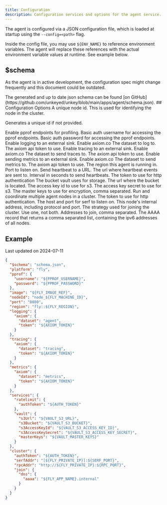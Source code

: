 ```yaml
---
title: Configuration
description: Configuration services and options for the agent service.
---
```


The agent is configured via a JSON configuration file, which is loaded at startup using the `--config=<path>` flag.

Inside the config file, you may use `${ENV_NAME}` to reference environment variables. The agent will replace these references with the actual environment variable values at runtime. See example below.

## $schema

As the agent is in active development, the configuration spec might change frequently and this document could be outdated.

<Info>
The generated and up to date json schema can be found [on GitHub](https://github.com/unkeyed/unkey/blob/main/apps/agent/schema.json).
</Info>
## Configuration Options

<ParamField body="nodeId" type="string">
  A unique node id. This is used for identifying the node in the cluster.

  Generates a unique id if not provided.
</ParamField>

<ParamField body="pprof" type="object">
  Enable pprof endpoints for profiling.
  <Expandable>
    <ParamField body="username" type="string" required>
      Basic auth username for accessing the pprof endpoints.
    </ParamField>
    <ParamField body="password" type="string" required>
      Basic auth password for accessing the pprof endpoints.
    </ParamField>
  </Expandable>
</ParamField>

<ParamField body="logging" type="object">
  Enable logging to an external sink.
  <Expandable>
    <ParamField body="axiom" type="object">
      Enable axiom.co
      <Expandable>
        <ParamField body="dataset" type="string" required>The dataset to log to.</ParamField>
        <ParamField body="token" type="string" required>The axiom api token to use.</ParamField>
      </Expandable>
    </ParamField>
  </Expandable>
</ParamField>

<ParamField body="tracing" type="object">
  Enable tracing to an external sink.
  <Expandable>
    <ParamField body="axiom" type="object">
      Enable axiom.co
      <Expandable>
       <ParamField body="dataset" type="string" required>The dataset to send traces to.</ParamField>
       <ParamField body="token" type="string" required>The axiom api token to use.</ParamField>
      </Expandable>
    </ParamField>
  </Expandable>
</ParamField>

<ParamField body="metrics" type="object">
  Enable sending metrics to an external sink.
  <Expandable>
    <ParamField body="axiom" type="object">
      Enable axiom.co
      <Expandable>
        <ParamField body="dataset" type="string" required>
          The dataset to send metrics to.
        </ParamField>
        <ParamField body="token" type="string" required>
          The axiom api token to use.
        </ParamField>
      </Expandable>
    </ParamField>
  </Expandable>
</ParamField>

<ParamField body="region" type="string">
  The region this agent is running in.
</ParamField>

<ParamField body="port" type="string" default="8080">
  Port to listen on.
</ParamField>

<ParamField body="heartbeat" type="object">
  Send heartbeat to a URL.
  <Expandable>
    <ParamField body="url" type="string" required>
      The url where heartbeat events are sent to.
    </ParamField>
    <ParamField body="interval" type="int" required>
      Interval in seconds to send heartbeats.
    </ParamField>
  </Expandable>
</ParamField>

<ParamField body="services" type="object" required>
  <Expandable title="ratelimit" defaultOpen>
    <ParamField body="ratelimit" type="object">
      <Expandable>
        <ParamField body="authToken" type="string" required>
          The token to use for http authentication
        </ParamField>
      </Expandable>
    </ParamField>
  </Expandable>
  <ParamField body="vault" type="object">
    <Expandable>
      <ParamField body="s3Bucket" type="string" required>
        The bucket vault uses for storage.
      </ParamField>
      <ParamField body="s3Url" type="string" required>
        The url where the bucket is located.
      </ParamField>
      <ParamField body="S3AccessKeyId" type="string" required>
        The access key id to use for s3.
      </ParamField>
      <ParamField body="S3AccessKeySecret" type="string" required>
        The access key secret to use for s3.
      </ParamField>
      <ParamField body="masterKeys" type="string" required>
        The master keys to use for encryption, comma separated.
      </ParamField>
    </Expandable>
  </ParamField>
</ParamField>

<ParamField body="cluster" type="object">
  Run and coordinate multiple agent nodes in a cluster.
  <Expandable>
    <ParamField body="authToken" type="string" required>
      The token to use for http authentication.
    </ParamField>
    <ParamField body="serfAddr" type="string" required>
      The host and port for serf to listen on.
    </ParamField>
    <ParamField body="rpcAddr" type="string" required>
      This node's internal address, including protocol and port.
    </ParamField>
    <ParamField body="join" type="object">
      The strategy used for joining the cluster. Use one, not both.
      <Expandable>
        <ParamField body="env" type="object">
          <Expandable>
            <ParamField body="addrs" type="array" required>
              Addresses to join, comma separated.
            </ParamField>
          </Expandable>
        </ParamField>
        <ParamField body="dns" type="object">
          <Expandable>
            <ParamField body="aaaa" type="string" required>
              The AAAA record that returns a comma separated list, containing the ipv6 addresses of all nodes.
            </ParamField>
          </Expandable>
        </ParamField>
      </Expandable>
    </ParamField>
  </Expandable>
</ParamField>



## Example

<Info>Last updated on 2024-07-11</Info>
```json
{
  "$schema": "schema.json",
  "platform": "fly",
  "pprof": {
    "username": "${PPROF_USERNAME}",
    "password": "${PPROF_PASSWORD}"
  },
  "image": "${FLY_IMAGE_REF}",
  "nodeId": "node_${FLY_MACHINE_ID}",
  "port": "8080",
  "region": "fly::${FLY_REGION}",
  "logging": {
    "axiom": {
      "dataset": "agent",
      "token": "${AXIOM_TOKEN}"
    }
  },
  "tracing": {
    "axiom": {
      "dataset": "tracing",
      "token": "${AXIOM_TOKEN}"
    }
  },
  "metrics": {
    "axiom": {
      "dataset": "metrics",
      "token": "${AXIOM_TOKEN}"
    }
  },
  "services": {
    "ratelimit": {
      "authToken": "${AUTH_TOKEN}"
    },
    "vault": {
      "s3Url": "${VAULT_S3_URL}",
      "s3Bucket": "${VAULT_S3_BUCKET}",
      "s3AccessKeyId": "${VAULT_S3_ACCESS_KEY_ID}",
      "s3AccessKeySecret": "${VAULT_S3_ACCESS_KEY_SECRET}",
      "masterKeys": "${VAULT_MASTER_KEYS}"
    }
  },
  "cluster": {
    "authToken": "${AUTH_TOKEN}",
    "serfAddr": "[${FLY_PRIVATE_IP}]:${SERF_PORT}",
    "rpcAddr": "http://${FLY_PRIVATE_IP}:${RPC_PORT}",
    "join": {
      "dns": {
        "aaaa": "${FLY_APP_NAME}.internal"
      }
    }
  }
}
```
